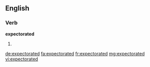 ==English==

===Verb===
'''expectorated'''

# {{en-past of|expectorate}}

[[de:expectorated]]
[[fa:expectorated]]
[[fr:expectorated]]
[[mg:expectorated]]
[[vi:expectorated]]